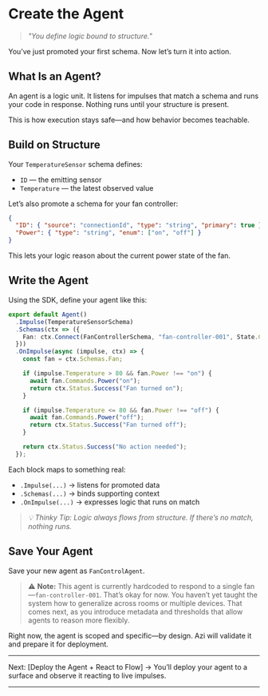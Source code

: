 # Create the Agent

> *"You define logic bound to structure."*

You’ve just promoted your first schema. Now let’s turn it into action.

## What Is an Agent?

An agent is a logic unit. It listens for impulses that match a schema and runs your code in response. Nothing runs until your structure is present.

This is how execution stays safe—and how behavior becomes teachable.

## Build on Structure

Your `TemperatureSensor` schema defines:
- `ID` — the emitting sensor
- `Temperature` — the latest observed value

Let’s also promote a schema for your fan controller:

```json
{
  "ID": { "source": "connectionId", "type": "string", "primary": true },
  "Power": { "type": "string", "enum": ["on", "off"] }
}
```

This lets your logic reason about the current power state of the fan.

## Write the Agent

Using the SDK, define your agent like this:

```ts
export default Agent()
  .Impulse(TemperatureSensorSchema)
  .Schemas(ctx => ({
    Fan: ctx.Connect(FanControllerSchema, "fan-controller-001", State.Current)
  }))
  .OnImpulse(async (impulse, ctx) => {
    const fan = ctx.Schemas.Fan;

    if (impulse.Temperature > 80 && fan.Power !== "on") {
      await fan.Commands.Power("on");
      return ctx.Status.Success("Fan turned on");
    }

    if (impulse.Temperature <= 80 && fan.Power !== "off") {
      await fan.Commands.Power("off");
      return ctx.Status.Success("Fan turned off");
    }

    return ctx.Status.Success("No action needed");
  });
```

Each block maps to something real:
- `.Impulse(...)` → listens for promoted data
- `.Schemas(...)` → binds supporting context
- `.OnImpulse(...)` → expresses logic that runs on match

> *💡 Thinky Tip: Logic always flows from structure. If there’s no match, nothing runs.*

## Save Your Agent

Save your new agent as `FanControlAgent`.

> ⚠️ **Note:** This agent is currently hardcoded to respond to a single fan—`fan-controller-001`. That’s okay for now. You haven’t yet taught the system how to generalize across rooms or multiple devices. That comes next, as you introduce metadata and thresholds that allow agents to reason more flexibly.

Right now, the agent is scoped and specific—by design. Azi will validate it and prepare it for deployment.

---

Next: [Deploy the Agent + React to Flow] → You’ll deploy your agent to a surface and observe it reacting to live impulses.

---


